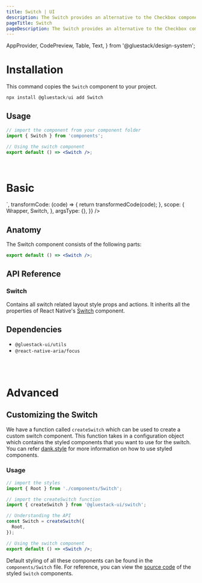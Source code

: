 ```yaml
---
title: Switch | UI
description: The Switch provides an alternative to the Checkbox component. It also allows a user to switch between enabled or disabled states.
pageTitle: Switch
pageDescription: The Switch provides an alternative to the Checkbox component. It also allows a user to switch between enabled or disabled states.
---
```



<Meta title="components/Switch" />

  AppProvider,
  CodePreview,
  Table,
  Text,
} from '@gluestack/design-system';




# Installation

This command copies the `Switch` component to your project.

```jsx
npx install @gluestack/ui add Switch
```

## Usage

```jsx
// import the component from your component folder
import { Switch } from 'components';

// Using the switch component
export default () => <Switch />;
```

<br />

# Basic

<AppProvider>
  <CodePreview
    showComponentRenderer={true}
    showArgsController={false}
    metaData={{
      code: `
<Switch />
`,
      transformCode: (code) => {
        return transformedCode(code);
      },
      scope: {
        Wrapper,
        Switch,
      },
      argsType: {},
    }}
  />
</AppProvider>
<br />

## Anatomy

The Switch component consists of the following parts:

```jsx
export default () => <Switch />;
```

## API Reference

### Switch

Contains all switch related layout style props and actions.
It inherits all the properties of React Native's [Switch](https://reactnative.dev/docs/switch#props) component.

## Dependencies

- `@gluestack-ui/utils`
- `@react-native-aria/focus`

<br />
<br />

# Advanced

## Customizing the Switch

We have a function called `createSwitch` which can be used to create a custom switch component. This function takes in a configuration object which contains the styled components that you want to use for the switch. You can refer [dank.style](https://dank.style/) for more information on how to use styled components.

### Usage

```jsx
// import the styles
import { Root } from './components/Switch';

// import the createSwitch function
import { createSwitch } from '@gluestack-ui/switch';

// Understanding the API
const Switch = createSwitch({
  Root,
});

// Using the switch component
export default () => <Switch />;
```

Default styling of all these components can be found in the `components/Switch` file. For reference, you can view the [source code](https://github.com/gluestack/universa11y/blob/development/example/storybook/src/components/styled-components/switch/index.tsx) of the styled `Switch` components.
